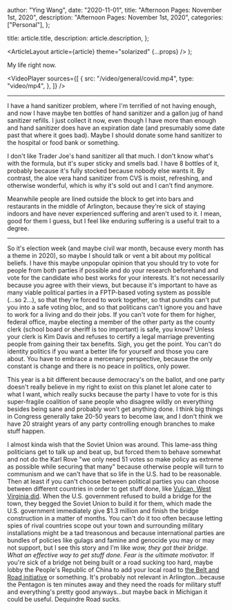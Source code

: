 
  author: "Ying Wang",
  date: "2020-11-01",
  title: "Afternoon Pages: November 1st, 2020",
  description: "Afternoon Pages: November 1st, 2020",
  categories: ["Personal"],
};

  title: article.title,
  description: article.description,
};

  <ArticleLayout article={article} theme="solarized" {...props} />
);

My life right now.

<VideoPlayer
  sources={[
    {
      src: "/video/general/covid.mp4",
      type: "video/mp4",
    },
  ]}
/>

---

I have a hand sanitizer problem, where I'm terrified of not having enough, and
now I have maybe ten bottles of hand sanitizer and a gallon jug of hand
sanitizer refills. I just collect it now, even though I have more than enough
and hand sanitizer does have an expiration date (and presumably some date past
that where it goes bad). Maybe I should donate some hand sanitizer to the
hospital or food bank or something.

I don't like Trader Joe's hand sanitizer all that much. I don't know what's with
the formula, but it's super sticky and smells bad. I have 8 bottles of it,
probably because it's fully stocked because nobody else wants it. By contrast,
the aloe vera hand sanitizer from CVS is moist, refreshing, and otherwise
wonderful, which is why it's sold out and I can't find anymore.

Meanwhile people are lined outside the block to get into bars and restaurants in
the middle of Arlington, because they're sick of staying indoors and have never
experienced suffering and aren't used to it. I mean, good for them I guess, but
I feel like enduring suffering is a useful trait to a degree.

---

So it's election week (and maybe civil war month, because every month has a
theme in 2020), so maybe I should talk or vent a bit about my political beliefs.
I have this maybe unpopular opinion that you should try to vote for people from
both parties if possible and do your research beforehand and vote for the
candidate who best works for your interests. It's not necessarily because you
agree with their views, but because it's important to have as many viable
political parties in a FPTP-based voting system as possible (...so 2...), so
that they're forced to work together, so that pundits can't put you into a safe
voting bloc, and so that politicans can't ignore you and have to work for a
living and do their jobs. If you can't vote for them for higher, federal office,
maybe electing a member of the other party as the county clerk (school board or
sheriff is too important) is safe, you know? Unless your clerk is Kim Davis and
refuses to certify a legal marriage preventing people from gaining their tax
benefits. Sigh, you get the point. You can't do identity politics if you want a
better life for yourself and those you care about. You have to embrace a
mercenary perspective, because the only constant is change and there is no peace
in politics, only power.

This year is a bit different because democracy's on the ballot, and one party
doesn't really believe in my right to exist on this planet let alone cater to
what I want, which really sucks because the party I have to vote for is this
super-fragile coalition of sane people who disagree wildly on everything besides
being sane and probably won't get anything done. I think big things in Congress
generally take 20-50 years to become law, and I don't think we have 20 straight
years of any party controlling enough branches to make stuff happen.

I almost kinda wish that the Soviet Union was around. This lame-ass thing
politicians get to talk up and beat up, but forced them to behave somewhat and
not do the Karl Rove "we only need 51 votes so make policy as extreme as
possible while securing that many" because otherwise people will turn to
communism and we can't have that so life in the U.S. had to be reasonable. Then
at least if you can't choose between political parties you can choose between
different countries in order to get stuff done, like [Vulcan, West Virginia
did](https://news.google.com/newspapers?id=0g0wAAAAIBAJ&sjid=sgUEAAAAIBAJ&pg=2235%2C462258).
When the U.S. government refused to build a bridge for the town, they begged the
Soviet Union to build it for them, which made the U.S. government immediately
give $1.3 million and finish the bridge construction in a matter of months. You
can't do it too often because letting spies of rival countries scope out your
town and surrounding military installations might be a tad treasonous and
because international parties are bundles of policies like gulags and famine and
genocide you may or may not support, but I see this story and I'm like _wow,
they got their bridge. What an effective way to get stuff done. Fear is the
ultimate motivator._ If you're sick of a bridge not being built or a road
sucking too hard, maybe lobby the People's Republic of China to add your local
road to [the Belt and Road
initiative](https://en.wikipedia.org/wiki/Belt_and_Road_Initiative) or
something. It's probably not relevant in Arlington...because the Pentagon is ten
minutes away and they need the roads for military stuff and everything's pretty
good anyways...but maybe back in Michigan it could be useful. Dequindre Road
sucks.
